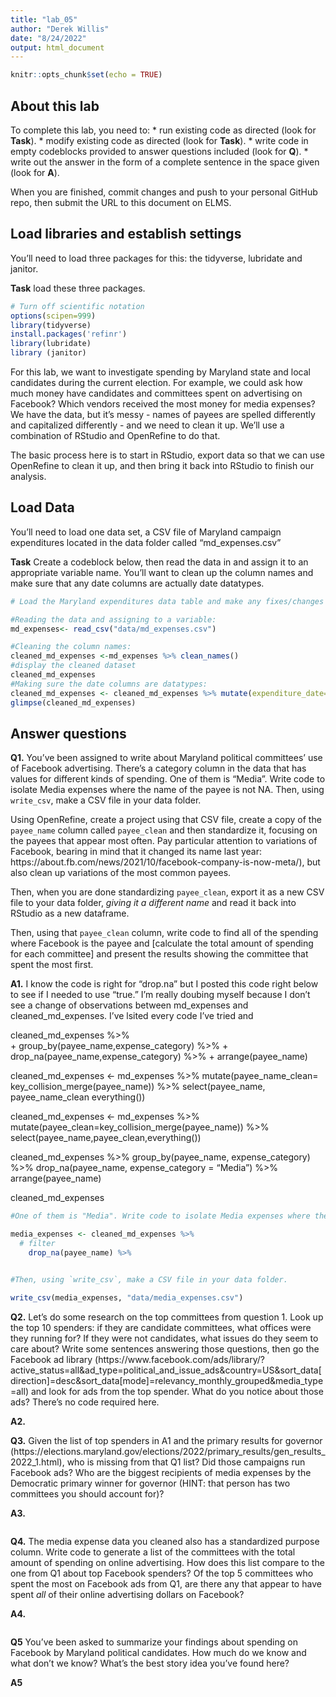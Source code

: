 ```yaml
---
title: "lab_05"
author: "Derek Willis"
date: "8/24/2022"
output: html_document
---
```


```r
knitr::opts_chunk$set(echo = TRUE)


```

## About this lab

To complete this lab, you need to:
* run existing code as directed (look for **Task**).
* modify existing code as directed (look for **Task**).
* write code in empty codeblocks provided to answer questions included (look for **Q**).
* write out the answer in the form of a complete sentence in the space given (look for **A**).

When you are finished, commit changes and push to your personal GitHub repo, then submit the URL to this document on ELMS.

## Load libraries and establish settings

You'll need to load three packages for this: the tidyverse, lubridate and janitor.

**Task** load these three packages.

```r
# Turn off scientific notation
options(scipen=999)
library(tidyverse)
install.packages('refinr')
library(lubridate)
library (janitor)
```

For this lab, we want to investigate spending by Maryland state and local candidates during the current election. For example, we could ask how much money have candidates and committees spent on advertising on Facebook? Which vendors received the most money for media expenses? We have the data, but it's messy - names of payees are spelled differently and capitalized differently - and we need to clean it up. We'll use a combination of RStudio and OpenRefine to do that.

The basic process here is to start in RStudio, export data so that we can use OpenRefine to clean it up, and then bring it back into RStudio to finish our analysis.

## Load Data

You'll need to load one data set, a CSV file of Maryland campaign expenditures located in the data folder called "md_expenses.csv"

**Task** Create a codeblock below, then read the data in and assign it to an appropriate variable name. You'll want to clean up the column names and make sure that any date columns are actually date datatypes.

```r
# Load the Maryland expenditures data table and make any fixes/changes you need to

#Reading the data and assigning to a variable: 
md_expenses<- read_csv("data/md_expenses.csv")

#Cleaning the column names:  
cleaned_md_expenses <-md_expenses %>% clean_names()
#display the cleaned dataset 
cleaned_md_expenses
#Making sure the date columns are datatypes: 
cleaned_md_expenses <- cleaned_md_expenses %>% mutate(expenditure_date=mdy(expenditure_date))
glimpse(cleaned_md_expenses)

```

## Answer questions

**Q1.** You've been assigned to write about Maryland political committees' use of Facebook advertising. There's a category column in the data that has values for different kinds of spending. One of them is "Media". Write code to isolate Media expenses where the name of the payee is not NA. Then, using `write_csv`, make a CSV file in your data folder. 

Using OpenRefine, create a project using that CSV file, create a copy of the `payee_name` column called `payee_clean` and then standardize it, focusing on the payees that appear most often. Pay particular attention to variations of Facebook, bearing in mind that it changed its name last year: https://about.fb.com/news/2021/10/facebook-company-is-now-meta/), but also clean up variations of the most common payees.

Then, when you are done standardizing `payee_clean`, export it as a new CSV file to your data folder, *giving it a different name* and read it back into RStudio as a new dataframe.

Then, using that `payee_clean` column, write code to find all of the spending where Facebook is the payee and [calculate the total amount of spending for each committee] and present the results showing the committee that spent the most first.

**A1.**  I know the code is right for "drop.na" but I posted this code right below to see if I needed to use "true." I'm really doubing myself because I don't see a change of observations between md_expenses and cleaned_md_expenses. I've lsited every code I've tried and

cleaned_md_expenses %>%  
+ group_by(payee_name,expense_category) %>% 
+    drop_na(payee_name,expense_category) %>% 
+ arrange(payee_name)
  
  cleaned_md_expenses <- md_expenses %>%
 mutate(payee_name_clean= key_collision_merge(payee_name)) %>%
  select(payee_name, payee_name_clean everything())
  
cleaned_md_expenses <- md_expenses %>%
  mutate(payee_clean=key_collision_merge(payee_name)) %>%
  select(payee_name,payee_clean,everything())
  
 cleaned_md_expenses %>% group_by(payee_name, expense_category) %>% 
   drop_na(payee_name, expense_category = "Media") %>% 
arrange(payee_name)


cleaned_md_expenses
```r
#One of them is "Media". Write code to isolate Media expenses where the name of the payee is not NA. - filter on media expenses

media_expenses <- cleaned_md_expenses %>%  
  # filter
    drop_na(payee_name) %>% 


#Then, using `write_csv`, make a CSV file in your data folder. 

write_csv(media_expenses, "data/media_expenses.csv")

```


**Q2.** Let's do some research on the top committees from question 1. Look up the top 10 spenders: if they are candidate committees, what offices were they running for? If they were not candidates, what issues do they seem to care about? Write some sentences answering those questions, then go the Facebook ad library (https://www.facebook.com/ads/library/?active_status=all&ad_type=political_and_issue_ads&country=US&sort_data[direction]=desc&sort_data[mode]=relevancy_monthly_grouped&media_type=all) and look for ads from the top spender. What do you notice about those ads? There's no code required here.

**A2.** 

**Q3.** Given the list of top spenders in A1 and the primary results for governor (https://elections.maryland.gov/elections/2022/primary_results/gen_results_2022_1.html), who is missing from that Q1 list? Did those campaigns run Facebook ads? Who are the biggest recipients of media expenses by the Democratic primary winner for governor (HINT: that person has two committees you should account for)?

**A3.** 

```r
```

**Q4.** The media expense data you cleaned also has a standardized purpose column. Write code to generate a list of the committees with the total amount of spending on online advertising. How does this list compare to the one from Q1 about top Facebook spenders? Of the top 5 committees who spent the most on Facebook ads from Q1, are there any that appear to have spent *all* of their online advertising dollars on Facebook?

**A4.** 

```r
```

**Q5** You've been asked to summarize your findings about spending on Facebook by Maryland political candidates. How much do we know and what don't we know? What's the best story idea you've found here?

**A5** 
